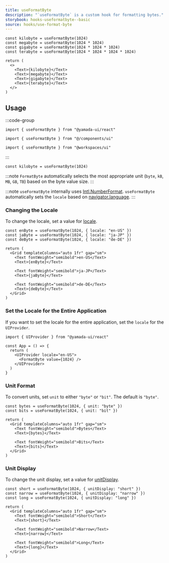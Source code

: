 ```yaml
---
title: useFormatByte
description: "`useFormatByte` is a custom hook for formatting bytes."
storybook: hooks-useformatbyte--basic
source: hooks/use-format-byte
---
```


```tsx preview functional client
const kilobyte = useFormatByte(1024)
const megabyte = useFormatByte(1024 * 1024)
const gigabyte = useFormatByte(1024 * 1024 * 1024)
const terabyte = useFormatByte(1024 * 1024 * 1024 * 1024)

return (
  <>
    <Text>{kilobyte}</Text>
    <Text>{megabyte}</Text>
    <Text>{gigabyte}</Text>
    <Text>{terabyte}</Text>
  </>
)
```

## Usage

:::code-group

```tsx [package]
import { useFormatByte } from "@yamada-ui/react"
```

```tsx [alias]
import { useFormatByte } from "@/components/ui"
```

```tsx [monorepo]
import { useFormatByte } from "@workspaces/ui"
```

:::

```tsx
const kilobyte = useFormatByte(1024)
```

:::note
`FormatByte` automatically selects the most appropriate unit (`byte`, `kB`, `MB`, `GB`, `TB`) based on the byte value size.
:::

:::note
`useFormatByte` internally uses [Intl.NumberFormat](https://developer.mozilla.org/en-US/docs/Web/JavaScript/Reference/Global_Objects/Intl/NumberFormat). `useFormatByte` automatically sets the `locale` based on [navigator.language](https://developer.mozilla.org/en-US/docs/Web/API/Navigator/language).
:::

### Changing the Locale

To change the locale, set a value for [locale](https://developer.mozilla.org/en-US/docs/Web/JavaScript/Reference/Global_Objects/Intl/NumberFormat/NumberFormat#locales).

```tsx preview functional client
const enByte = useFormatByte(1024, { locale: "en-US" })
const jaByte = useFormatByte(1024, { locale: "ja-JP" })
const deByte = useFormatByte(1024, { locale: "de-DE" })

return (
  <Grid templateColumns="auto 1fr" gap="sm">
    <Text fontWeight="semibold">en-US</Text>
    <Text>{enByte}</Text>

    <Text fontWeight="semibold">ja-JP</Text>
    <Text>{jaByte}</Text>

    <Text fontWeight="semibold">de-DE</Text>
    <Text>{deByte}</Text>
  </Grid>
)
```

### Set the Locale for the Entire Application

If you want to set the locale for the entire application, set the `locale` for the `UIProvider`.

```tsx
import { UIProvider } from "@yamada-ui/react"

const App = () => {
  return (
    <UIProvider locale="en-US">
      <FormatByte value={1024} />
    </UIProvider>
  )
}
```

### Unit Format

To convert units, set `unit` to either `"byte"` or `"bit"`. The default is `"byte"`.

```tsx preview functional client
const bytes = useFormatByte(1024, { unit: "byte" })
const bits = useFormatByte(1024, { unit: "bit" })

return (
  <Grid templateColumns="auto 1fr" gap="sm">
    <Text fontWeight="semibold">Bytes</Text>
    <Text>{bytes}</Text>

    <Text fontWeight="semibold">Bits</Text>
    <Text>{bits}</Text>
  </Grid>
)
```

### Unit Display

To change the unit display, set a value for [unitDisplay](https://developer.mozilla.org/en-US/docs/Web/JavaScript/Reference/Global_Objects/Intl/NumberFormat/NumberFormat#unitdisplay).

```tsx preview functional client
const short = useFormatByte(1024, { unitDisplay: "short" })
const narrow = useFormatByte(1024, { unitDisplay: "narrow" })
const long = useFormatByte(1024, { unitDisplay: "long" })

return (
  <Grid templateColumns="auto 1fr" gap="sm">
    <Text fontWeight="semibold">Short</Text>
    <Text>{short}</Text>

    <Text fontWeight="semibold">Narrow</Text>
    <Text>{narrow}</Text>

    <Text fontWeight="semibold">Long</Text>
    <Text>{long}</Text>
  </Grid>
)
```
